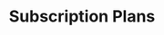 ---
id: subscription-plans
image: "/img/embed/api-best-practices.jpg"
title: Subscription Plans
sidebar_position: 50
---